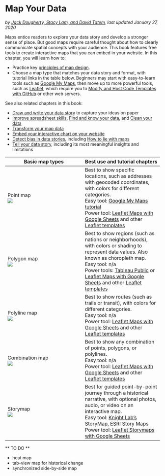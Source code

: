 # Map Your Data {#map}
*by [Jack Dougherty, Stacy Lam, and David Tatem](authors), last updated January 27, 2020*

Maps entice readers to explore your data story and develop a stronger sense of place. But good maps require careful thought about how to clearly communicate spatial concepts with your audience. This book features free tools to create interactive maps that you can embed in your website. In this chapter, you will learn how to:

- Practice key [principles of map design](map-design).
- Choose a map type that matches your data story and format, with tutorial links in the table below.
Beginners may start with easy-to-learn tools such as [Google My Maps](mymaps), then move up to more powerful tools, such as [Leaflet](leaflet), which require you to [Modify and Host Code Templates with GitHub](github) or other web servers.  

See also related chapters in this book:

- [Draw and write your data story](draw) to capture your ideas on paper
- [Improve spreadsheet skills](spreadsheet), [Find and know your data](find), and [Clean your data](clean)
- [Transform your map data](transform)
- [Embed your interactive chart on your website](embed)
- [Detect bias in data stories](detect), including [How to lie with maps](how-to-lie-with-maps)
- [Tell your data story](story), including its most meaningful insights and limitations

| Basic map types | Best use and tutorial chapters |
| --- | --- |
| Point map        <br> ![](images/06-map/map-point.png) | Best to show specific locations, such as addresses with geocoded coordinates, with colors for different categories. <br>Easy tool: [Google My Maps tutorial](mymaps)<br>Power tool: [Leaflet Maps with Google Sheets](leaflet-maps-with-google-sheets) and other [Leaflet templates](leaflet) |
| Polygon map      <br> ![](images/06-map/map-polygon.png) | Best to show regions (such as nations or neighborhoods), with colors or shading to represent data values. Also known as choropleth map. <br>Easy tool: n/a <br>Power tools: [Tableau Public](tableau-polygon) or [Leaflet Maps with Google Sheets](leaflet-maps-with-google-sheets) and other [Leaflet templates](leaflet) |
| Polyline map     <br> ![](images/06-map/map-polyline.png) | Best to show routes (such as trails or transit), with colors for different categories. <br>Easy tool: n/a <br>Power tool: [Leaflet Maps with Google Sheets](leaflet-maps-with-google-sheets) and other [Leaflet templates](leaflet)|
| Combination map   <br> ![](images/06-map/map-point-polygon-polyline.png) | Best to show any combination of points, polygons, or polylines. <br>Easy tool: n/a <br>Power tool: [Leaflet Maps with Google Sheets](leaflet-maps-with-google-sheets) and other [Leaflet templates](leafletl)  |
| Storymap <br> ![](images/06-map/map-storymap.png) | Best for guided point-by-point journey through a historical narrative, with optional photos, audio, or video on an interactive map. <br> Easy tool: [Knight Lab's StoryMap](https://storymap.knightlab.com/), [ESRI Story Maps](https://storymaps.arcgis.com/en/) <br> Power tool: [Leaflet Storymaps with Google Sheets](leaflet-storymaps-with-google-sheets) |

** TO DO **

- heat map
- tab-view map for historical change
- synchronized side-by-side map
